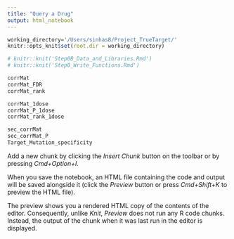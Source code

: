 ```yaml
---
title: "Query a Drug"
output: html_notebook
---
```


<!-- Given a query Drug, DeepTarget can provide the following information:: -->
<!-- 1. Likelihood of each gene to a primary Target; Predicted Primary Target passing the threshold. -->
<!-- 2. Likelihood of each pathway to a primary MOA; Predicted Primary MOAs passing the threshold. -->
<!-- 3. Likelihood of each gene to a secondary Target; Secondary Targets passing Threshold-->
<!-- 4. Extent of Mutant Specificity of the drug to its mutant target form-->


<!-- !Input!-->
<!-- Description                       Object Name-->
<!-- corrMat -->
<!-- corrMat_FDR -->
<!-- sec_corrMat -->
<!-- sec_corrMat_P -->

<!-- Target_Mutation_specificity -->
<!-- Viability after Drug Treatment   ;onTarget$secondary_prism-->
<!-- !Output!-->
<!-- Correlation Btw viability profiles.; drugVScrispr_corr_features_list) -->
<!-- ..after CRISPR vs drug treatment                                       -->

<!-- Set the working Directory -->
```r
working_directory='/Users/sinhas8/Project_TrueTarget/'
knitr::opts_knit$set(root.dir = working_directory)
```

<!-- Uncomment this chunk to make run this script independently run -->
```r
# knitr::knit('Step0B_Data_and_Libraries.Rmd')
# knitr::knit('Step0_Write_Functions.Rmd')
```
<!-- Data Frames that can be used to provide infomration about a drug -->
```r
corrMat
corrMat_FDR
corrMat_rank

corrMat_1dose
corrMat_P_1dose
corrMat_rank_1dose

sec_corrMat
sec_corrMat_P
Target_Mutation_specificity
```

Add a new chunk by clicking the *Insert Chunk* button on the toolbar or by pressing *Cmd+Option+I*.

When you save the notebook, an HTML file containing the code and output will be saved alongside it (click the *Preview* button or press *Cmd+Shift+K* to preview the HTML file). 

The preview shows you a rendered HTML copy of the contents of the editor. Consequently, unlike *Knit*, *Preview* does not run any R code chunks. Instead, the output of the chunk when it was last run in the editor is displayed.

